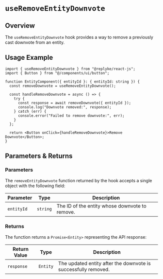 # `useRemoveEntityDownvote`

## Overview

The `useRemoveEntityDownvote` hook provides a way to remove a previously cast downvote from an entity.

## Usage Example

```tsx
import { useRemoveEntityDownvote } from "@replyke/react-js";
import { Button } from "@/components/ui/button";

function EntityComponent({ entityId }: { entityId: string }) {
  const removeDownvote = useRemoveEntityDownvote();

  const handleRemoveDownvote = async () => {
    try {
      const response = await removeDownvote({ entityId });
      console.log("Downvote removed:", response);
    } catch (err) {
      console.error("Failed to remove downvote:", err);
    }
  };

  return <Button onClick={handleRemoveDownvote}>Remove Downvote</Button>;
}
```

## Parameters & Returns

### Parameters

The `removeEntityDownvote` function returned by the hook accepts a single object with the following field:

| Parameter  | Type     | Description                                    |
| ---------- | -------- | ---------------------------------------------- |
| `entityId` | `string` | The ID of the entity whose downvote to remove. |

### Returns

The function returns a `Promise<Entity>` representing the API response:

| Return Value | Type     | Description                                                    |
| ------------ | -------- | -------------------------------------------------------------- |
| `response`   | `Entity` | The updated entity after the downvote is successfully removed. |